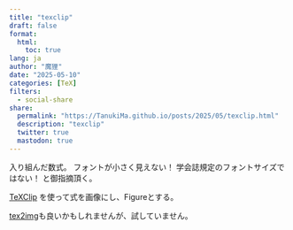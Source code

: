 ```yaml
---
title: "texclip"
draft: false
format:
  html:
    toc: true
lang: ja
author: "魔狸"
date: "2025-05-10"
categories: [TeX]
filters:
  - social-share
share:
  permalink: "https://TanukiMa.github.io/posts/2025/05/texclip.html"
  description: "texclip"
  twitter: true
  mastodon: true
---
```

入り組んだ数式。
フォントが小さく見えない！
学会誌規定のフォントサイズではない！
と御指摘頂く。

[TeXClip](https://texclip.marutank.net) 
を使って式を画像にし、Figureとする。

[tex2img](https://tex2img.tech)も良いかもしれませんが、試していません。

